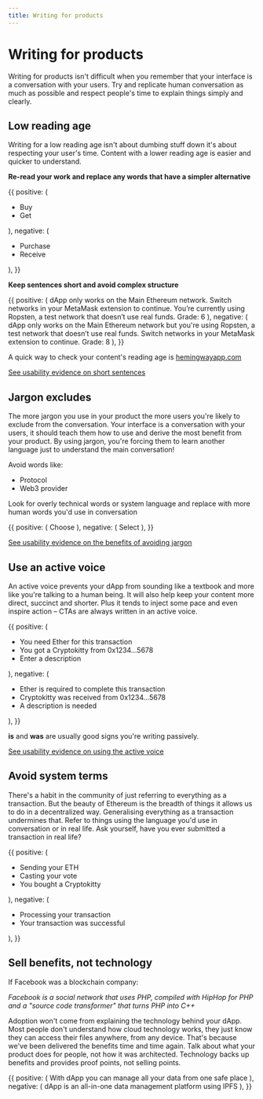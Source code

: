 ```yaml
---
title: Writing for products
---
```



# Writing for products
Writing for products isn't difficult when you remember that your interface is a conversation with your users. Try and replicate human conversation as much as possible and respect people's time to explain things simply and clearly.


## Low reading age

Writing for a low reading age isn't about dumbing stuff down it's about respecting your user's time. Content with a lower reading age is easier and quicker to understand.

**Re-read your work and replace any words that have a simpler alternative**

<DoDont>
  {{
    positive: (
      <Text>
      <ul>
      <li>Buy</li>
      <li>Get</li>
      </ul>
      </Text>
    ),
    negative: (
    <Text>
    <ul>
    <li>Purchase</li>
    <li>Receive</li>
    </ul>
    </Text>
    ),
  }}
</DoDont>


**Keep sentences short and avoid complex structure**

<DoDont>
  {{
    positive: (
      <Box>
      <Text>
      dApp only works on the Main Ethereum network. Switch networks in your MetaMask extension to continue. You’re currently using Ropsten, a test network that doesn’t use real funds.
      </Text>
      <Text>Grade: 6</Text>
      </Box>
    ),
    negative: (
      <Box>
    <Text>
    dApp only works on the Main Ethereum network but you're using Ropsten, a test network that doesn’t use real funds. Switch networks in your MetaMask extension to continue.
    </Text>
    <Text>Grade: 8</Text>
    </Box>
    ),
  }}
</DoDont>

A quick way to check your content's reading age is [hemingwayapp.com](http://hemingwayapp.com)

[See usability evidence on short sentences](https://readabilityguidelines.myxwiki.org/xwiki/bin/view/Plain%20English/Simple%20sentences/##UESS)

## Jargon excludes

The more jargon you use in your product the more users you're likely to exclude from the conversation. Your interface is a conversation with your users, it should teach them how to use and derive the most benefit from your product. By using jargon, you're forcing them to learn another language just to understand the main conversation!

Avoid words like:

- Protocol
- Web3 provider

Look for overly technical words or system language and replace with more human words you'd use in conversation

<DoDont>
  {{
    positive: (
      <Text>
      Choose
      </Text>
    ),
    negative: (
    <Text>
    Select
    </Text>
    ),
  }}
</DoDont>

[See usability evidence on the benefits of avoiding jargon](https://readabilityguidelines.myxwiki.org/xwiki/bin/view/Plain%20English/Plain%20English%2C%20simple%20sentences/)

## Use an active voice

An active voice prevents your dApp from sounding like a textbook and more like you're talking to a human being. It will also help keep your content more direct, succinct and shorter. Plus it tends to inject some pace and even inspire action – CTAs are always written in an active voice.

<DoDont>
  {{
    positive: (
      <Text>
      <ul>
      <li>You need Ether for this transaction</li>
      <li>You got a Cryptokitty from 0x1234...5678</li>
      <li>Enter a description</li>
      </ul>
      </Text>
    ),
    negative: (
    <Text>
    <ul>
    <li>Ether is required to complete this transaction</li>
    <li>Cryptokitty was received from 0x1234...5678</li>
    <li>A description is needed</li>
    </ul>
    </Text>
    ),
  }}
</DoDont>

**is** and **was** are usually good signs you're writing passively.

[See usability evidence on using the active voice](https://readabilityguidelines.myxwiki.org/xwiki/bin/view/Plain%20English/Plain%20English%2C%20simple%20sentences/)

## Avoid system terms

There's a habit in the community of just referring to everything as a transaction. But the beauty of Ethereum is the breadth of things it allows us to do in a decentralized way. Generalising everything as a transaction undermines that. Refer to things using the language you'd use in conversation or in real life. Ask yourself, have you ever submitted a transaction in real life?

<DoDont>
  {{
    positive: (
      <Text>
      <ul>
      <li>Sending your ETH</li>
      <li>Casting your vote</li>
      <li>You bought a Cryptokitty</li>
      </ul>
      </Text>
    ),
    negative: (
    <Text>
    <ul>
    <li>Processing your transaction</li>
    <li>Your transaction was successful</li>
    </ul>
    </Text>
    ),
  }}
</DoDont>


## Sell benefits, not technology

If Facebook was a blockchain company:

*Facebook is a social network that uses PHP, compiled with HipHop for PHP and a "source code transformer" that turns PHP into C++*

Adoption won't come from explaining the technology behind your dApp. Most people don't understand how cloud technology works, they just know they can access their files anywhere, from any device. That's because we've been delivered the benefits time and time again. Talk about what your product does for people, not how it was architected. Technology backs up benefits and provides proof points, not selling points.

<DoDont>
  {{
    positive: (
      <Text>
      With dApp you can manage all your data from one safe place
      </Text>
    ),
    negative: (
    <Text>
    dApp is an all-in-one data management platform using IPFS
    </Text>
    ),
  }}
</DoDont>
